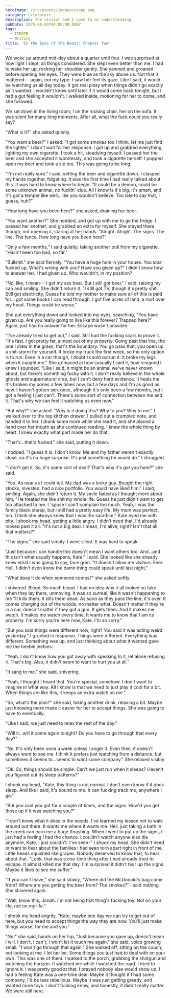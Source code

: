 ```yaml
---
heroImage: /src/assets/images/usopp.png
category: Literature
description: The visitor and I come to an understanding.
pubDate: 2025-08-03T04:00:00.000Z
tags:
  - ITEOTB
  - Writing
title: 'In the Eyes of the Beast: Chapter Two'
---
```


We woke up around mid-day about a quarter until four. I was surprised at
how light I slept; all things considered. She slept even better than me.
I had to wake her up, rocking her shoulder gently. She yawned and
groaned before opening her eyes. They were blue as the sky above us. Not
that it mattered---again, not my type. I saw her feel its gaze. Like I
said, it would be watching us all day today. It got real pissy when
things didn't go exactly as it wanted. I wouldn't know until later if it
would come back tonight, but I had a gut feeling it wouldn't. I walked
inside, motioning for her to come, and she followed.

We sat down in the living room, I on the rocking chair, her on the sofa.
It was silent for many long moments. After all, what the fuck could you
really say?

"What is it?" she asked quietly.

"You want a beer?" I asked. "I got some smokes too I think, let me just
find the lighter." I didn't wait for her response. I got up and grabbed
everything, lighting my own cigarette. I took a hit, steadying myself. I
passed her the beer and she accepted it wordlessly, and took a cigarette
herself. I popped open my beer and took a sip too. This was going to be
long.

"I'm not really sure." I said, setting the beer and cigarette down. I
clasped my hands together, fidgeting. It was the first time I had really
talked about this. It was hard to know where to begin. "It could be a
demon, could be some unknown animal, no fuckin' clue. All I know is it's
big, it's smart, and it's got a temper like well\...like you wouldn't
believe. Too late to say that, I guess, huh?"

"How long have you been here?" she asked, draining her beer.

"You want another?" She nodded, and got up with me to go the fridge. I
passed her another, and grabbed an extra for myself. She stayed there
though, not opening it, staring at her hands. "Alright. Alright. The
signs. The line. The fence. How long have you been here?"

"Only a few months," I said quietly, taking another pull from my
cigarette. "Hasn't been too bad, so far."

"Bullshit." she said fiercely. "You have a huge hole in your house. You
*look* fucked up. What's wrong with you? Have you given up?" I didn't
know how to answer her. I had given up. Who wouldn't, in my position?

"No, like, I mean---I get my ass beat. But I still got beer," I said,
raising my can and smiling. She didn't return it. "I still got TV,
though it's pretty shit. Still got electricity. Guess he told my mother
to make sure all of this is paid for. I got some books I can read
through. I got five acres of land, a roof over my head. Things could be
worse."

She put everything down and looked into my eyes, searching, "You have
given up. Are you really going to live like this forever? Trapped here?"
Again, just had no answer for her. Escape wasn't possible.

"I've already tried to get out," I said. Still had the fucking scars to
prove it. "It's fast. I got pretty far, almost out of my property. Going
past that line, the one I drew in the grass, that's the boundary. You go
pass that, you open up a shit-storm for yourself. It broke my truck the
first week, so the only option is to run. Even in a car though, I doubt
I could outrun it. It broke my legs when it caught me." She grimaced at
how casually I said it, how resigned I knew I sounded. "Like I said, it
might be an animal we've never known about, but there's something fucky
with it. I don't really believe in the whole ghosts and supernatural
crap, but I can't deny hard evidence. It heals me. It's broken my bones
a few times now, but a few days and I'm as good as new. I haven't gotten
sick once, although it's only been a few months, but I got a feeling I
just can't. There's some sort of connection between me and it. That's
why we can feel it watching us even now."

"But why?" she asked. "Why is it doing this? Why to you? Why to me." I
walked over to the top kitchen drawer. I pulled out a crumpled note, and
handed it to her. I drank some more while she read it, and she placed a
hand over her mouth as she continued reading. I knew the whole thing by
heart. I knew exactly what part made her do that.

"That's\...that's fucked." she said, putting it down.

I nodded. "I guess it is. I don't know. Me and my father weren't exactly
close, so it's no huge surprise. It's just something he would do." I
shrugged.

"I don't get it. So, it's some sort of deal? That's why it's got you
here?" she said.

"Yes. As near as I could tell. My dad was a lucky guy. Bought the right
stocks, invested, had a nice portfolio. You would have liked him," I
said, smiling. Again, she didn't return it. My smile faded as I thought
more about him, "He treated me like shit my whole life. Guess he just
didn't want to get too attached to me. I \'spose I can't complain too
much. Yeah, I was the family black sheep, but I still had a pretty easy
life. My mom was perfect, too. I think she always knew that I was the
sacrifice." Kate eyed me with pity. I shook my head, getting a little
angry. I didn't need that. I'd already moved past it all. "It's not a
big deal. I mean, I'm alive, right? Isn't that all that matters?"

"The signs." she said simply. I went silent. It was hard to speak.

"Just because I can handle this doesn't mean I want others too.
And\...and this isn't what usually happens, Kate." I said. She looked
like she already knew what I was going to say, face grim. "It doesn't
allow me visitors. Ever. Hell, I didn't even know the damn thing could
speak until last night."

"What does it do when someone comes?" she asked softly.

I shivered. Blood. So much blood. I had no idea why it all looked so
fake when they lay there, unmoving. It was so surreal, like it wasn't
happening to me "It kills them. It kills them dead. As soon as they pass
the line, it's over. It comes charging out of the woods, no matter what.
Doesn't matter if they're in a car, doesn't matter if they got a gun. It
gets them. And it makes me watch. It makes me watch every time. It wants
me to know that I am its property. I'm sorry you're here now, Kate. I'm
so sorry."

"But you said things were different now, right? You said it was acting
weird yesterday." I grunted in response. Things were different.
Everything was different. Something was up, and just thinking about what
it wanted gave me the heebie jeebies.

"Yeah. I don't know how you got away with speaking to it, let alone
refusing it. That's big. Also, it didn't seem to want to hurt you at
all."

"It sang to me." she said, shivering.

"Yeah, I thought I heard that. You're special, somehow. I don't want to
imagine in what way. All I know is that we need to just play it cool for
a bit. When things are like this, it keeps an extra watch on me."

"So, what's the plan?" she said, taking another drink, relaxing a bit.
Maybe just knowing more made it easier for her to accept things. She was
going to have to eventually.

"Like I said, we just need to relax the rest of the day."

"Will it\...will it come again tonight? Do you have to go through that
every day?"

"No. It's only been once a week unless I anger it. Even then, it doesn't
always want to see me. I think it prefers just watching from a distance,
but sometimes it seems to\...seems to want some company." She relaxed
visibly.

"Ok. So, things should be simple. Can't we just run when it sleeps?
Haven't you figured out its sleep patterns?"

I shook my head, "Kate, this thing is not normal. I don't even know if
it *does* sleep. And like I said, it\'s bound to me. It can fucking
track me, anywhere I go."

"But you said you got far a couple of times, and the signs. How'd you
get those up if it was watching you?"

"I don't know what it does in the woods. I've learned my lesson not to
walk around out there. It wants me where it wants me. Hell, just taking
a bath in the creek can earn me a huge thrashing. When I went to put up
the signs, I just had a feeling I had the chance. I couldn't watch
anyone else die anymore, Kate. I just couldn't. I've seen-" I shook my
head. She didn't need or want to hear about the families I had seen torn
apart right in front of me. Little heads squished like grapes. Nobody
deserved to know that, to hear about that. "Look, that was a one-time
thing after I had already tried to escape. It almost killed me that day.
I'm surprised it didn't tear up the signs. Maybe it likes to see me
suffer."

"If you can't leave," she said slowly, "Where did the McDonald's bag
come from? Where are you getting the beer from? The smokes?" I said
nothing. She shivered again.

"Well, know this, Jonah. I'm not being that thing's fucking toy. Not on
your life, not on my life."

I shook my head angrily, "Kate, maybe one day we can try to get out of
here, but you need to accept things the way they are now. You'll just
make things worse, for me and you."

"No!" she said, hands on her hip, "Just because you gave up, doesn't
mean I will. I don't, I can't, I won't let it touch me again," she said,
voice growing small. "I won't go through that again." She walked off,
sitting on the couch, not looking at me. I let her be. Some things you
just had to deal with on your own. This was one of them. I walked to the
porch, grabbing the shotgun and watching the horizon. It watched me
while I watched the road. I tried to ignore it. I was pretty good at
that. I prayed nobody else would show up. I had a feeling Kate was a
one-time deal. Maybe it thought if I had some company, I'd be less
rebellious. Maybe it was just getting greedy, and wanted more toys. I
don't fucking know, and honestly, it didn't really matter. We were still
here.